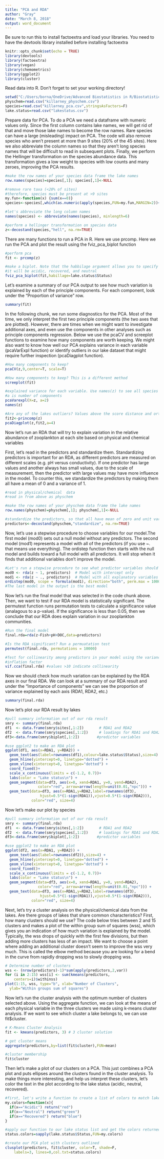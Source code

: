 ```yaml
---
title: "PCA and RDA"
author: "Gray"
date: "March 8, 2018"
output: word_document
---
```


Be sure to run this to install factoextra and load your libraries. You need to have the devtools library installed before installing factoextra
```r
knitr::opts_chunk$set(echo = TRUE)
library(devtools)
library(factoextra)
library(vegan)
library(chemometrics)
library(ggplot2)
library(cluster)
```

Read data into R. Don't forget to set your working directory!
```r
setwd("C:/Users/borna/OneDrive/Advanced Biostatistics in R/Biostatistics-Homework-6")
physchem=read.csv("killarney_physchem.csv")
species=read.csv("killarney_pca.csv",stringsAsFactors=F)
lake.status=read.csv("lakestatus.csv")
```

Prepare data for PCA. To do a PCA we need a dataframe with numeric values only. Since the first column contains lake names, we will get rid of that and move those lake names to become the row names. Rare species can have a large (misleading) impact on PCA. The code will also remove species who aren't present at more than 9 sites (20% of the 45 sites). Here we also abbreviate the column names so that they aren't long species names that will be difficult to read in subsequent plots. Finally, we perform the Hellinger transformation on the species abundance data. This transformation gives a low weight to species with low counts and many zeroes, improving the PCA results.
```r
#make the row names of your species data frame the lake names
row.names(species)=species[,1]; species[,1]<-NULL

#remove rare taxa (<20% of sites)
#therefore, species must be present at >9 sites
my.fun<-function(x) {sum(x==0)}
species<-species[,which(as.numeric(apply(species,FUN=my.fun,MARGIN=2))<36)] 

#let's abbreviate the long column names
names(species) <- abbreviate(names(species), minlength=6)

#perform a hellinger transformation on species data
z<-decostand(species,"hell", na.rm=TRUE)
```


There are many functions to run a PCA in R. Here we use prcomp. Here we run the PCA and plot the result using the fviz_pca_biplot function
```r
#perform pca
fit <- prcomp(z)

#make a biplot. Note that the habbilage argument allows you to specify groups, in this case
#it will be acidic, recovered, and neutral
fviz_pca_biplot(fit,habillage=lake.status$Status)
```

Let's examine a summary of our PCA output to see how much variation is explained by each of the principle components. For each component, look under the "Proportion of variance" row. 
```r
summary(fit)
```




In the following chunk, we run some diagnostics for the PCA. Most of the time, we only interpret the first two principle components (the two axes that are plotted). However, there are times when we might want to investigate additional axes, and even use the components in other analyses such as principle components regression. Below we use the pcaCV and screeplot functions to examine how many components are worth keeping. We might also want to know how well our PCA explains variance in each variable (pcaVarExpl function) or identify outliers in our lake dataset that might require further inspection (pcaDiagplot function).
```r
#How many components to keep?
pcaCV(z,9,center=T, scale=T)

#How many components to keep? This is a different method
screeplot(fit)

#explained variance for each variable. Use names(z) to see all species names
#a is number of components
pcaVarexpl(X=z, a=2)
names(z)

#Are any of the lakes outliers? Values above the score distance and orthogonal distance should be checked 
fit2<-princomp(z)
pcaDiagplot(z,fit2,a=4)
```


Now let's run an RDA that will try to explain variation in the relative abundance of zooplankton at each site based on physical and chemical variables

First, let's read in the predictors and standardize them. Standardizing predictors is important for an RDA, as different predictors are measured on different scales (e.g. pH versus conductivity). If one predictor has large values and another always has small values, due to the scale of measurement, then the predictor with large values may have more influence in the model. To counter this, we standardize the predictors by making them all have a mean of 0 and a variance of 1. 
```r
#read in physical/chemical  data
#read in from above as physchem

#make the row names of your physchem data frame the lake names
row.names(physchem)=physchem[,1]; physchem[,1]<-NULL

#standardize the predictors, so that all have mean of zero and unit variance
predictors<-decostand(physchem,"standardize", na.rm=TRUE)
```


Now, let's use a stepwise procedure to choose variables for our model.The first model (mod0) sets out a null model without any predictors. The second model (mod1) represents a model with all of the predictors (if you use ~. that means use everything). The ordistep function then starts with the null model and builds toward a full model with all predictors. It will stop when it finds that additional variables don't improve the model. 
```r
#Let's run a stepwise procedure to see what predictor variables should remain in the RDA
mod0 <- rda(z ~ 1, predictors)  # Model with intercept only
mod1 <- rda(z ~ ., predictors)  # Model with all explanatory variables
ordistep(mod0, scope = formula(mod1), direction="both", perm.max = 10000)
#The last model in the output is the best model
```

Now let's run the final model that was selected in the code chunk above. Then, we want to test if our RDA model is statistically significant. The permutest function runs permutation tests to calculate a significance value (analagous to a p-value). If the significance is less than 0.05, then we conclude that our RDA does explain variation in our zooplankton communities.   
```r
#Run the final model
final.rda=rda(z~Fish+pH+DOC,data=predictors)

#Is the RDA significant? Run a permuatation test
permutest(final.rda, permutations = 10000)

#Test for collinearity among predictors in your model using the variance 
#inflation factor
vif.cca(final.rda) #values >10 indicate collinearity
```

Now we should check how much variation can be explained by the RDA axes in our final RDA. We can look at a summary of our RDA result and under the "Importance of components" we can see the proportion of variance explained by each axis (RDA1, RDA2, etc.)

```r
summary(final.rda)
```


Now let's plot our RDA result by lakes
```r
#pull summary information out of our rda result
smry <- summary(final.rda)
df1  <- data.frame(smry$sites[,1:2])       # RDA1 and RDA2
df2  <- data.frame(smry$species[,1:2])     # loadings for RDA1 and RDA2
df3<-data.frame(smry$biplot[,1:2])        #predictor variables

#use ggplot2 to make an RDA plot
ggplot(df1, aes(x=RDA1, y=RDA2)) + 
  geom_text(aes(label=rownames(df1),colour=lake.status$Status),size=4) +
  geom_hline(yintercept=0, linetype="dotted") +
  geom_vline(xintercept=0, linetype="dotted") +
  coord_fixed()+
  scale_x_continuous(limits = c(-1.2, 0.7))+
  labs(color = "Lake status\n") +
  geom_segment(data=df3, aes(x=0, xend=RDA1, y=0, yend=RDA2), 
               color="red", arrow=arrow(length=unit(0.01,"npc"))) +
  geom_text(data=df3, aes(x=RDA1,y=RDA2,label=rownames(df3),
                hjust=0.5*(1-sign(RDA1)),vjust=0.5*(1-sign(RDA2))), 
            color="red", size=4)
```

Now let's make our plot by species
```r
#pull summary information out of our rda result
smry <- summary(final.rda)
df1  <- data.frame(smry$sites[,1:2])       # RDA1 and RDA2
df2  <- data.frame(smry$species[,1:2])     # loadings for RDA1 and RDA2
df3<-data.frame(smry$biplot[,1:2])        #predictor variables

#use ggplot2 to make an RDA plot
ggplot(df2, aes(x=RDA1, y=RDA2)) + 
  geom_text(aes(label=rownames(df2)),size=4) +
  geom_hline(yintercept=0, linetype="dotted") +
  geom_vline(xintercept=0, linetype="dotted") +
  coord_fixed()+
  scale_x_continuous(limits = c(-1.2, 0.7))+
  labs(color = "Lake status\n") +
  geom_segment(data=df3, aes(x=0, xend=RDA1, y=0, yend=RDA2), 
               color="red", arrow=arrow(length=unit(0.01,"npc"))) +
  geom_text(data=df3, aes(x=RDA1,y=RDA2,label=rownames(df3),
                hjust=0.5*(1-sign(RDA1)),vjust=0.5*(1-sign(RDA2))), 
            color="red", size=4)
```



Next, let's try a cluster analysis on the physical/chemical data from the lakes. Are there groups of lakes that share common characteristics? First, how many clusters should we use? The code below tries between 2 and 15 clusters and makes a plot of the within group sum of squares (wss), which gives you an indication of how much variation is explained by the model. Typically, the wss drops of quickly with the first few divisions, but then adding more clusters has less of an impact. We want to choose a point where adding an additional cluster doesn't seem to improve the wss very much. This is called the elbow method because you are looking for a bend in the curve from rapidly dropping wss to slowly dropping wss.
```r
# Determine number of clusters
wss <- (nrow(predictors)-1)*sum(apply(predictors,2,var))
for (i in 2:15) wss[i] <- sum(kmeans(predictors, 
  	centers=i)$withinss)
plot(1:15, wss, type="b", xlab="Number of Clusters",
  ylab="Within groups sum of squares")
```

Now let's run the cluster analysis with the optimum number of clusters selected above. Using the aggregate function, we can look at the means of each physical variable in the three clusters we made using k-means cluster analysis. If we want to see which cluster a lake belongs to, we can use fit$cluster.
```r
# K-Means Cluster Analysis
fit <- kmeans(predictors, 3) # 3 cluster solution

# get cluster means 
aggregate(predictors,by=list(fit$cluster),FUN=mean)

#cluster membership
fit$cluster
```

Then let's make a plot of our clusters on a PCA. This just combines a PCA plot and puts ellipses around the clusters found in the cluster analysis. To make things more interesting, and help us interpret these clusters, let's color the text in the plot according to the lake status (acidic, neutral, recovered).
```r

#first, let's write a function to create a list of colors to match lake status
my.colors=function(x){
  if(x=="Acidic") return("red")
  if(x=="Neutral") return("green")
  if(x=="Recovered") return("blue")
}

#apply our function to our lake status list and get the colors returned
status.colors=sapply(lake.status$Status,FUN=my.colors)

#create our PCA plot with clusters outlined
clusplot(predictors, fit$cluster, color=T, shade=F, 
  	labels=3, lines=0,col.txt=status.colors)
```

